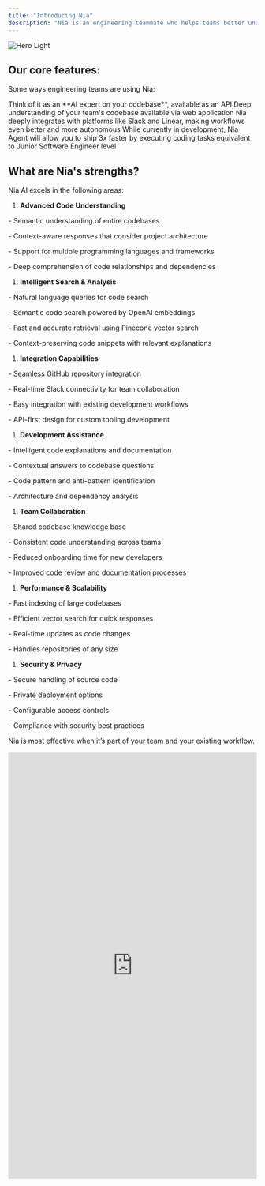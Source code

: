 ```yaml
---
title: "Introducing Nia"
description: "Nia is an engineering teammate who helps teams better understand their codebase and ship faster."
---
```


<img alt="Hero Light" classname="block dark:hidden" src="/nia-hero.png" />

## Our core features:

Some ways engineering teams are using Nia:

<CardGroup cols={2}>
  <Card title="Nia API" icon="sparkles" href="/api-reference/repositories/index-a-new-repository">
    Think of it as an **AI expert on your codebase**, available as an API
  </Card>

  <Card title="Codebase Chat" icon="sparkles" href="/quickstart">
    Deep understanding of your team's codebase available via web application
  </Card>

  <Card title="Integrations" icon="sparkles" href="/integrations/overview">
    Nia deeply integrates with platforms like Slack and Linear, making workflows even better and more autonomous
  </Card>

  <Card title="Agent Mode" icon="sparkles">
    While currently in development, Nia Agent will allow you to ship 3x faster by executing coding tasks equivalent to Junior Software Engineer level
  </Card>
</CardGroup>

## What are Nia's strengths?

Nia AI excels in the following areas:

1. &#x20;**Advanced Code Understanding**

\- Semantic understanding of entire codebases

\- Context-aware responses that consider project architecture

\- Support for multiple programming languages and frameworks

\- Deep comprehension of code relationships and dependencies

1. &#x20;**Intelligent Search & Analysis**

\- Natural language queries for code search

\- Semantic code search powered by OpenAI embeddings

\- Fast and accurate retrieval using Pinecone vector search

\- Context-preserving code snippets with relevant explanations

1. &#x20;**Integration Capabilities**

\- Seamless GitHub repository integration

\- Real-time Slack connectivity for team collaboration

\- Easy integration with existing development workflows

\- API-first design for custom tooling development

1. **Development Assistance**

\- Intelligent code explanations and documentation

\- Contextual answers to codebase questions

\- Code pattern and anti-pattern identification

\- Architecture and dependency analysis

1. **Team Collaboration**

\- Shared codebase knowledge base

\- Consistent code understanding across teams

\- Reduced onboarding time for new developers

\- Improved code review and documentation processes

1. **Performance & Scalability**

\- Fast indexing of large codebases

\- Efficient vector search for quick responses

\- Real-time updates as code changes

\- Handles repositories of any size

1. **Security & Privacy**

\- Secure handling of source code

\- Private deployment options

\- Configurable access controls

\- Compliance with security best practices

Nia is most effective when it’s part of your team and your existing workflow.

<iframe src="https://www.linkedin.com/embed/feed/update/urn:li:ugcPost:7290032832364593154" height="865" width="504" frameborder="0" allowfullscreen="" title="Embedded post" />

## Feedback

We’re learning and our customers’ input is crucial! You can share your feedback to [arlan@hanlantech.net](mailto:arlan@hanlantech.net) or via [Discord](https://discord.gg/yCkHSpsTm2), or directly via the “Feedback” button on the far right edge of the web app.

We log all feedback provided by customers and use it to make quick improvements to Nia and inform our product priorities and roadmap.

## About Nozomio Labs

We are an applied AI lab making developer tools and free tech courses. 

We are building the future of software engineering, and we believe that it should be accessible for everyone. Everywhere.